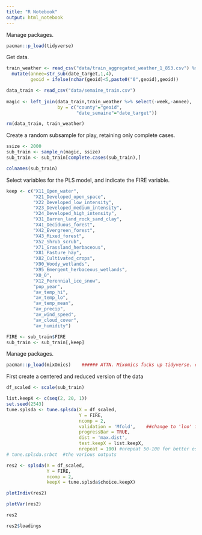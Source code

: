 ```yaml
---
title: "R Notebook"
output: html_notebook
---
```


Manage packages.
```r
pacman::p_load(tidyverse)
```

Get data.
```r
train_weather <- read_csv("data/train_aggregated_weather_1_853.csv") %>% select(-1,-2) %>%
  mutate(annee=str_sub(date_target,1,4),
         geoid = ifelse(nchar(geoid)<5,paste0("0",geoid),geoid))

data_train <- read_csv("data/semaine_train.csv") 
  
magic <- left_join(data_train,train_weather %>% select(-week,-annee),
                   by = c("county"="geoid",
                          "date_semaine"="date_target"))

rm(data_train, train_weather)
```
Create a random subsample for play, retaining only complete cases.
```r
ssize <- 2000
sub_train <- sample_n(magic, ssize)
sub_train <- sub_train[complete.cases(sub_train),]

colnames(sub_train)
```

Select variables for the PLS model, and indicate the FIRE variable.
```r
keep <- c("X11_Open_water",
          "X21_Developed_open_space",
          "X22_Developed_low_intensity",
          "X23_Developed_medium_intensity",
          "X24_Developed_high_intensity",
          "X31_Barren_land_rock_sand_clay",
          "X41_Deciduous_forest",
          "X42_Evergreen_forest",
          "X43_Mixed_forest",
          "X52_Shrub_scrub",
          "X71_Grassland_herbaceous",
          "X81_Pasture_hay",
          "X82_Cultivated_crops",
          "X90_Woody_wetlands",
          "X95_Emergent_herbaceous_wetlands",
          "X0_0",
          "X12_Perennial_ice_snow",
          "pop_year",
          "av_temp_hi",
          "av_temp_lo",
          "av_temp_mean",
          "av_precip",
          "av_wind_speed",
          "av_cloud_cover",
          "av_humidity")

FIRE <- sub_train$FIRE
sub_train <- sub_train[,keep]


```



Manage packages.
```r
pacman::p_load(mixOmics)    ###### ATTN. Mixomics fucks up tidyverse. close and reopen studio
```


First create a centered and reduced version of the data          
```r
df_scaled <- scale(sub_train)
```

```r
list.keepX <- c(seq(2, 20, 1))
set.seed(2543)
tune.splsda <- tune.splsda(X = df_scaled,
                           Y = FIRE,
                           ncomp = 2, 
                           validation = 'Mfold',    ##change to 'loo' for leave one out
                           progressBar = TRUE, 
                           dist = 'max.dist',
                           test.keepX = list.keepX, 
                           nrepeat = 100) #nrepeat 50-100 for better estimate
# tune.splsda.srbct  #the various outputs

res2 <- splsda(X = df_scaled,
               Y = FIRE,
               ncomp = 2,
               keepX = tune.splsda$choice.keepX)

plotIndiv(res2)
```

```r
plotVar(res2)
```
```r
res2

```

```r
res2$loadings

```









